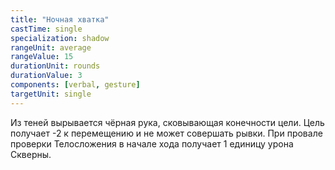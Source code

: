```yaml
---
title: "Ночная хватка"
castTime: single
specialization: shadow
rangeUnit: average
rangeValue: 15
durationUnit: rounds
durationValue: 3
components: [verbal, gesture]
targetUnit: single
---
```


Из теней вырывается чёрная рука, сковывающая конечности цели. Цель получает -2 к перемещению и не может совершать рывки. При провале проверки Телосложения в начале хода получает 1 единицу урона Скверны.
